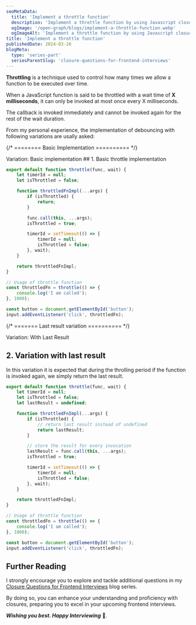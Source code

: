 ```yaml
---
seoMetaData:
  title: 'Implement a throttle function'
  description: 'Implement a throttle function by using Javascript closures.'
  ogImage: '/open-graph/blogs/implement-a-throttle-function.webp'
  ogImageAlt: 'Implement a throttle function by using Javascript closures.'
title: 'Implement a throttle function'
publishedDate: 2024-03-26
blogMeta:
  type: 'series-part'
  seriesParentSlug: 'closure-questions-for-frontend-interviews'
---
```


**Throttling** is a technique used to control how many times we allow a function to be executed over time.

When a JavaScript function is said to be throttled with a wait time of **X milliseconds**, it can only be invoked at most once every X milliseconds.

The callback is invoked immediately and cannot be invoked again for the rest of the wait duration.

From my personal experience, the implementation of debouncing with following variations are usally asked:

{/* ======== Basic Implementation ========== */}

<section>
<SubHeading>Variation: Basic implementation</SubHeading>
## 1. Basic throttle implementation

```js title="./src/throttle.js"
export default function throttle(func, wait) {
	let timerId = null;
	let isThrottled = false;

	function throttledFnImpl(...args) {
		if (isThrottled) {
			return;
		}

		func.call(this, ...args);
		isThrottled = true;

		timerId = setTimeout(() => {
			timerId = null;
			isThrottled = false;
		}, wait);
	}

	return throttledFnImpl;
}

// Usage of throttle function
const throttledFn = throttle(() => {
	console.log('I am called');
}, 1000);

const button = document.getElementById('button');
input.addEventListener('click', throttledFn);
```

</section>

{/* ======= Last result variation ========== */}

<section>

<SubHeading>Variation: With Last Result</SubHeading>
## 2. Variation with last result

In this variation it is expected that during the throlling period if the function is invoked again, we simply return the last result.

```js title="./src/throttle.js"
export default function throttle(func, wait) {
	let timerId = null;
	let isThrottled = false;
	let lastResult = undefined;

	function throttledFnImpl(...args) {
		if (isThrottled) {
			// return last result instead of undefined
			return lastResult;
		}

		// store the result for every invocation
		lastResult = func.call(this, ...args);
		isThrottled = true;

		timerId = setTimeout(() => {
			timerId = null;
			isThrottled = false;
		}, wait);
	}

	return throttledFnImpl;
}

// Usage of throttle function
const throttledFn = throttle(() => {
	console.log('I am called');
}, 1000);

const button = document.getElementById('button');
input.addEventListener('click', throttledFn);
```

</section>

## Further Reading

I strongly encourage you to explore and tackle additional questions in my [Closure Questions for Frontend Interviews](/blog/closure-questions-for-frontend-interviews/ 'Find more question on closures in the closure questions for frontend Interviews blog series') blog series.

By doing so, you can enhance your understanding and proficiency with closures, preparing you to excel in your upcoming frontend interviews.

**_Wishing you best. Happy Interviewing_** 🫡.
